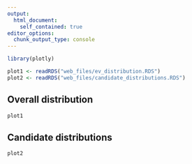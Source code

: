 ```yaml
---
output:
  html_document:
    self_contained: true
editor_options: 
  chunk_output_type: console
---
```


```r
library(plotly)

plot1 <- readRDS("web_files/ev_distribution.RDS")
plot2 <- readRDS("web_files/candidate_distributions.RDS")
```

::: panel-tabset

## Overall distribution

```r
plot1
```

## Candidate distributions

```r
plot2
```
:::